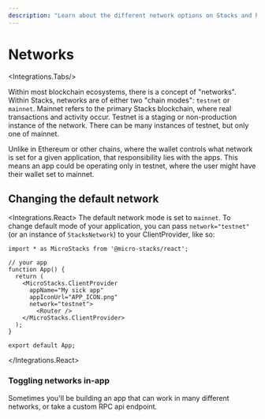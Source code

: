 ```yaml
---
description: "Learn about the different network options on Stacks and how to add network switching functionality to your decentralized apps."
---
```


# Networks

<Integrations.Tabs/>

Within most blockchain ecosystems, there is a concept of "networks". Within Stacks, networks are of either two "chain modes": `testnet` or `mainnet`.
Mainnet refers to the primary Stacks blockchain, where real transactions and activity occur. Testnet is a staging or non-production
instance of the network. There can be many instances of testnet, but only one of mainnet.

Unlike in Ethereum or other chains,
where the wallet controls what network is set for a given application, that responsibility lies with the apps. This means
an app could be operating only in testnet, where the user might have their wallet set to mainnet.

## Changing the default network

<Integrations.React>
The default network mode is set to `mainnet`. To change default mode of your application, you can pass `network="testnet"`
(or an instance of `StacksNetwork`) to your ClientProvider, like so:

```tsx {9}
import * as MicroStacks from '@micro-stacks/react';

// your app
function App() {
  return (
    <MicroStacks.ClientProvider
      appName="My sick app"
      appIconUrl="APP_ICON.png"
      network="testnet">
        <Router />
    </MicroStacks.ClientProvider>
  );
}

export default App;
```
</Integrations.React>

### Toggling networks in-app

Sometimes you'll be building an app that can work in many different networks, or take a custom RPC api endpoint.
